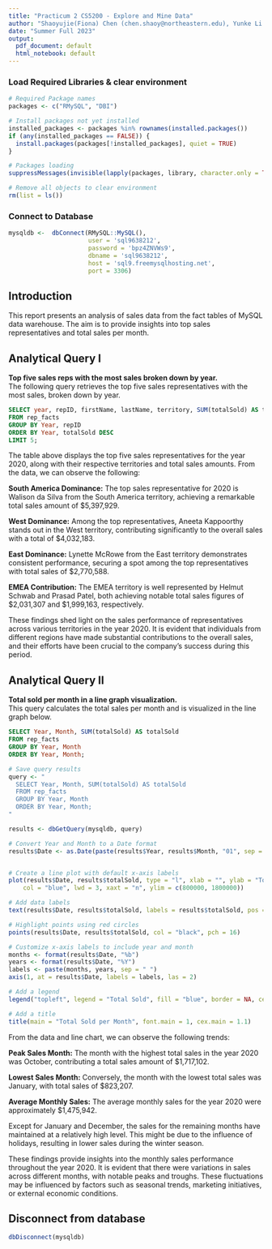 ```yaml
---
title: "Practicum 2 CS5200 - Explore and Mine Data"
author: "Shaoyujie(Fiona) Chen (chen.shaoy@northeastern.edu), Yunke Li (li.yunke@northeastern.edu)"
date: "Summer Full 2023"
output:
  pdf_document: default
  html_notebook: default
---
```


### Load Required Libraries & clear environment
```r
# Required Package names
packages <- c("RMySQL", "DBI")

# Install packages not yet installed
installed_packages <- packages %in% rownames(installed.packages())
if (any(installed_packages == FALSE)) {
  install.packages(packages[!installed_packages], quiet = TRUE)
}

# Packages loading
suppressMessages(invisible(lapply(packages, library, character.only = TRUE)))

# Remove all objects to clear environment
rm(list = ls())
```


### Connect to Database
```r
mysqldb <-  dbConnect(RMySQL::MySQL(),
                      user = 'sql9638212',
                      password = 'bpz4ZNVWs9',
                      dbname = 'sql9638212',
                      host = 'sql9.freemysqlhosting.net',
                      port = 3306)
```


## Introduction
This report presents an analysis of sales data from the fact tables of MySQL data warehouse. The aim is to provide insights into top sales representatives and total sales per month.


## Analytical Query I
**Top five sales reps with the most sales broken down by year.**  
The following query retrieves the top five sales representatives with the most sales, broken down by year.  
```sql
SELECT year, repID, firstName, lastName, territory, SUM(totalSold) AS totalSold
FROM rep_facts
GROUP BY Year, repID
ORDER BY Year, totalSold DESC
LIMIT 5;
```
The table above displays the top five sales representatives for the year 2020, along with their respective territories and total sales amounts. From the data, we can observe the following:  

**South America Dominance:** The top sales representative for 2020 is Walison da Silva from the South America territory, achieving a remarkable total sales amount of $5,397,929.  

**West Dominance:** Among the top representatives, Aneeta Kappoorthy stands out in the West territory, contributing significantly to the overall sales with a total of $4,032,183.  

**East Dominance:** Lynette McRowe from the East territory demonstrates consistent performance, securing a spot among the top representatives with total sales of $2,770,588.  

**EMEA Contribution:** The EMEA territory is well represented by Helmut Schwab and Prasad Patel, both achieving notable total sales figures of $2,031,307 and $1,999,163, respectively.  

These findings shed light on the sales performance of representatives across various territories in the year 2020. It is evident that individuals from different regions have made substantial contributions to the overall sales, and their efforts have been crucial to the company's success during this period.  


## Analytical Query II
**Total sold per month in a line graph visualization.**  
This query calculates the total sales per month and is visualized in the line graph below.
```sql
SELECT Year, Month, SUM(totalSold) AS totalSold
FROM rep_facts
GROUP BY Year, Month
ORDER BY Year, Month;
```

```r
# Save query results
query <- "
  SELECT Year, Month, SUM(totalSold) AS totalSold
  FROM rep_facts
  GROUP BY Year, Month
  ORDER BY Year, Month;
"

results <- dbGetQuery(mysqldb, query)

# Convert Year and Month to a Date format
results$Date <- as.Date(paste(results$Year, results$Month, "01", sep = "-"))


# Create a line plot with default x-axis labels
plot(results$Date, results$totalSold, type = "l", xlab = "", ylab = "Total Sold",
    col = "blue", lwd = 3, xaxt = "n", ylim = c(800000, 1800000))

# Add data labels
text(results$Date, results$totalSold, labels = results$totalSold, pos = 3, cex = 0.8)

# Highlight points using red circles
points(results$Date, results$totalSold, col = "black", pch = 16)

# Customize x-axis labels to include year and month
months <- format(results$Date, "%b")
years <- format(results$Date, "%Y")
labels <- paste(months, years, sep = " ")
axis(1, at = results$Date, labels = labels, las = 2)

# Add a legend
legend("topleft", legend = "Total Sold", fill = "blue", border = NA, cex = 0.7)

# Add a title
title(main = "Total Sold per Month", font.main = 1, cex.main = 1.1)

```

From the data and line chart, we can observe the following trends:  

**Peak Sales Month:** The month with the highest total sales in the year 2020 was October, contributing a total sales amount of $1,717,102.  

**Lowest Sales Month:** Conversely, the month with the lowest total sales was January, with total sales of $823,207.  

**Average Monthly Sales:** The average monthly sales for the year 2020 were approximately $1,475,942.  

Except for January and December, the sales for the remaining months have maintained at a relatively high level. This might be due to the influence of holidays, resulting in lower sales during the winter season.  

These findings provide insights into the monthly sales performance throughout the year 2020. It is evident that there were variations in sales across different months, with notable peaks and troughs. These fluctuations may be influenced by factors such as seasonal trends, marketing initiatives, or external economic conditions.





## Disconnect from database
```r
dbDisconnect(mysqldb)
```
